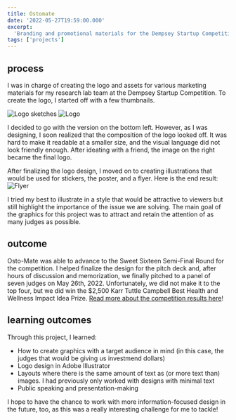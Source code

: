```yaml
---
title: Ostomate
date: '2022-05-27T19:59:00.000'
excerpt:
  'Branding and promotional materials for the Dempsey Startup Competition at UW.'
tags: ['projects']
---
```


## process

I was in charge of creating the logo and assets for various marketing materials
for my research lab team at the Dempsey Startup Competition. To create the logo,
I started off with a few thumbnails.

![Logo sketches](/img/posts/ostomate/logo-sketches.png)
![Logo](/img/posts/ostomate/logo.jpg)

I decided to go with the version on the bottom left. However, as I was
designing, I soon realized that the composition of the logo looked off. It was
hard to make it readable at a smaller size, and the visual language did not look
friendly enough. After ideating with a friend, the image on the right became the
final logo.

After finalizing the logo design, I moved on to creating illustrations that
would be used for stickers, the poster, and a flyer. Here is the end result:
![Flyer](/img/posts/ostomate/flyer.jpg)

I tried my best to illustrate in a style that would be attractive to viewers but
still highlight the importance of the issue we are solving. The main goal of the
graphics for this project was to attract and retain the attention of as many
judges as possible.

## outcome

Osto-Mate was able to advance to the Sweet Sixteen Semi-Final Round for the
competition. I helped finalize the design for the pitch deck and, after hours of
discussion and memorization, we finally pitched to a panel of seven judges on
May 26th, 2022. Unfortunately, we did not make it to the top four, but we did
win the $2,500 Karr Tuttle Campbell Best Health and Wellness Impact Idea Prize.
[Read more about the competition results here](https://blog.foster.uw.edu/2022-awards-dempsey-startup-competition/)!

## learning outcomes

Through this project, I learned:

- How to create graphics with a target audience in mind (in this case, the
  judges that would be giving us investmend dollars)
- Logo design in Adobe Illustrator
- Layouts where there is the same amount of text as (or more text than) images.
  I had previously only worked with designs with minimal text
- Public speaking and presentation-making

I hope to have the chance to work with more information-focused design in the
future, too, as this was a really interesting challenge for me to tackle!
